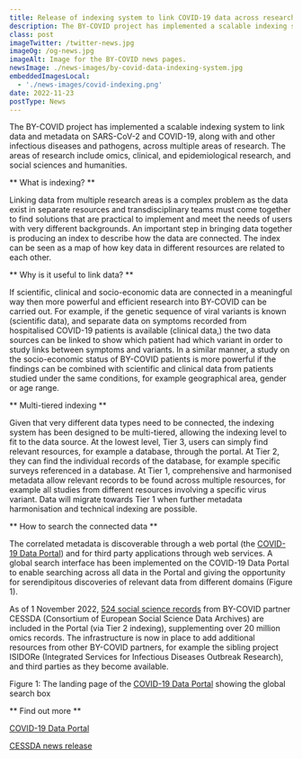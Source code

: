 ```yaml
---
title: Release of indexing system to link COVID-19 data across research disciplines
description: The BY-COVID project has implemented a scalable indexing system to link data and metadata on SARS-CoV-2 and COVID-19, along with and other infectious diseases and pathogens, across multiple areas of research.
class: post
imageTwitter: /twitter-news.jpg
imageOg: /og-news.jpg
imageAlt: Image for the BY-COVID news pages.
newsImage: ./news-images/by-covid-data-indexing-system.jpg
embeddedImagesLocal:
  - './news-images/covid-indexing.png'
date: 2022-11-23
postType: News
---
```


The BY-COVID project has implemented a scalable indexing system to link data and metadata on SARS-CoV-2 and COVID-19, along with and other infectious diseases and pathogens, across multiple areas of research. The areas of research include omics, clinical, and epidemiological research, and social sciences and humanities.

** What is indexing? **

Linking data from multiple research areas is a complex problem as the data exist in separate resources and transdisciplinary teams must come together to find solutions that are practical to implement and meet the needs of users with very different backgrounds. An important step in bringing data together is producing an index to describe how the data are connected. The index can be seen as a map of how key data in different resources are related to each other. 

** Why is it useful to link data?  **

If scientific, clinical and socio-economic data are connected in a meaningful way then more powerful and efficient research into BY-COVID can be carried out. For example, if the genetic sequence of viral variants is known (scientific data), and separate data on symptoms recorded from hospitalised COVID-19 patients is available (clinical data,) the two data sources can be linked to show which patient had which variant in order to study links between symptoms and variants. In a similar manner, a study on the socio-economic status of BY-COVID patients is more powerful if the findings can be combined with scientific and clinical data from patients studied under the same conditions, for example geographical area, gender or age range.

** Multi-tiered indexing **

Given that very different data types need to be connected, the indexing system has been designed to be multi-tiered, allowing the indexing level to fit to the data source. At the lowest level, Tier 3, users can simply find relevant resources, for example a database, through the portal. At Tier 2, they can find the individual records of the database, for example specific surveys referenced in a database. At Tier 1, comprehensive and harmonised metadata allow relevant records to be found across multiple resources, for example all studies from different resources involving a specific virus variant.  Data will migrate towards Tier 1 when further metadata harmonisation and technical indexing are possible.

** How to search the connected data **

The correlated metadata is discoverable through a web portal (the [COVID-19 Data Portal](https://www.covid19dataportal.org/)) and  for third party applications through web services. A global search interface has been implemented on the COVID-19 Data Portal to enable searching across all data in the Portal and giving the opportunity for serendipitous discoveries of relevant data from different domains (Figure 1).

As of 1 November 2022, [524 social science records](https://www.covid19dataportal.org/search/social-sciences) from BY-COVID partner CESSDA (Consortium of European Social Science Data Archives) are included in the Portal (via Tier 2 indexing), supplementing over 20 million omics records. The infrastructure is now in place to add additional resources from other BY-COVID partners, for example the sibling project ISIDORe (Integrated Services for Infectious Diseases Outbreak Research), and third parties as they become available.

<GatsbyImage alt='Sam in a destroyed mall' image={getImage(props.localImages[0])} />


Figure 1: The landing page of the [COVID-19 Data Portal](https://www.covid19dataportal.org/) showing the global search box

** Find out more **

[COVID-19 Data Portal](https://www.covid19dataportal.org/)

[CESSDA news release](https://www.cessda.eu/News/CESSDA-Newsitem-nid3296)
